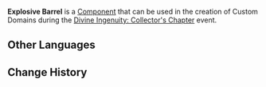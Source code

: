 {{About|the component from Divine Ingenuity|the exploration mechanic|Exploding Barrel}}
{{Component Infobox
|id          = 4013
|image       = Item Explosive Barrel.png
|load        = 3
|event       = Divine Ingenuity: Collector's Chapter
|description = A barrel designed to explode after being attacked.
|placement   = Placeable Only on Ground
|category    = Traps
|size        = 2 × 2 × 2
|limit       = 20
}}
'''Explosive Barrel''' is a [[Component]] that can be used in the creation of Custom Domains during the [[Divine Ingenuity/2023-06-08|Divine Ingenuity: Collector's Chapter]] event.

==Other Languages==
{{Other Languages|default_hidden=1
|en      = Explosive Barrel
|zhs     = 爆炸桶
|zhs_rm  = Bàozhà Tǒng
|zht     = 爆炸桶
|zht_rm  = Bàozhà Tǒng
|ja      = タル爆弾
|ja_rm   = Taru Bakudan
|ko      = 폭약통
|es      = Barril explosivo
|fr      = Tonneau explosif
|ru      = Взрывающаяся бочка
|th      = ถังระเบิด
|th_rm   = 
|vi      = Thùng Thuốc Nổ
|de      = Explosionsfass
|id      = Gentong Peledak
|pt      = Barril Explosivo
|tr      = Patlayıcı Fıçı
|it      = Barile esplosivo
}}

==Change History==
{{Change History|3.7}}